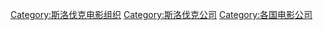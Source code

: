 [[Category:斯洛伐克电影组织|Category:斯洛伐克电影组织]]
[[Category:斯洛伐克公司|Category:斯洛伐克公司]]
[[Category:各国电影公司|Category:各国电影公司]]